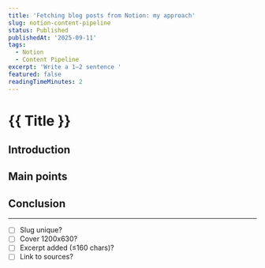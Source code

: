 ```yaml
---
title: 'Fetching blog posts from Notion: my approach'
slug: notion-content-pipeline
status: Published
publishedAt: '2025-09-11'
tags:
  - Notion
  - Content Pipeline
excerpt: 'Write a 1–2 sentence '
featured: false
readingTimeMinutes: 2
---
```

# \{\{ Title \}\}
## Introduction
## Main points
## Conclusion
---
- [ ] Slug unique?
- [ ] Cover 1200x630?
- [ ] Excerpt added (≤160 chars)?
- [ ] Link to sources?
<br />
